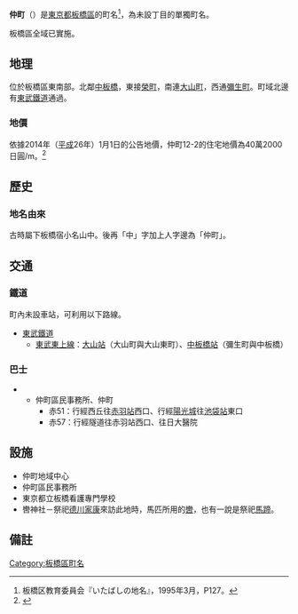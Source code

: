 {{Pathnav|日本|東京都|板橋區|frame=1}}
{{Infobox Settlement
|official_name = 仲町
|native_name =
|image_skyline = Nakachotobutojoline.JPG
|imagesize = 250px
|image_caption = 行走於仲町築堤的東武東上線列車
|image_flag =
|image_seal =
| image_map =
| map_caption =
|subdivision_type = [[國家|國家]]
|subdivision_name = [[File:Flag_of_Japan.svg|border]] [[日本|日本]]
|subdivision_type1 = [[都道府縣|都道府縣]]
|subdivision_name1 = [[File:Flag_of_Tokyo_Prefecture.svg|25px]] [[東京都|東京都]]
|subdivision_type2 = [[東京都特別區|特別區]]
|subdivision_name2 = [[File:Flag_of_Itabashi,_Tokyo.svg|25px]] [[板橋區_(日本)|板橋區]]
|subdivision_type3 =
|subdivision_name3 =
|established_title =
|established_date =
|government_type =
|leader_title =
|leader_name =
|area_magnitude =
|area_total_sq_mi =
|area_total_km2 = 0.191
|area_land_sq_mi =
|area_land_km2 =
|area_urban_sq_mi =
|area_urban_km2 =
|area_metro_km2 =
|area_metro_sq_mi =
|population_as_of= 2014年（[[平成|平成]]26年）9月1日
|population_footnotes =<ref>{{Cite web |url=http://www.city.itabashi.tokyo.jp/c_kurashi/063/attached/attach_63751_1.xls |title=住民基本台帳による町丁目別世帯数及び人口表-東京都板橋区 |accessdate=2014-09-21 |archive-date=2014-09-14 |archive-url=https://web.archive.org/web/20140914133843/http://www.city.itabashi.tokyo.jp/c_kurashi/063/attached/attach_63751_1.xls |dead-url=yes }}</ref>
|population_total = 4077
|population_urban =
|population_metro =
|population_density_sq_mi =
|population_density_km2 = auto
| timezone = [[日本標準時間|JST]]
| utc_offset = +9
|timezone_DST =
|utc_offset_DST =
|latd=|latm=|lats=|latNS=
|longd=|longm=|longs=|longEW=
|elevation_footnotes=
|elevation_m =
|elevation_ft =
|postal_code_type = [[郵遞區號|郵遞區號]]
|postal_code = 173-0022　
|area_code = 03
|registration_plate = 練馬
|website =
|footnotes =
}}
'''仲町'''（{{jpn|j=仲町|hg=なかちょう|rm=Nakachō|f=y}}）是[[東京都|東京都]][[板橋區_(日本)|板橋區]]的町名<ref>板橋区教育委員会『いたばしの地名』，1995年3月，P127。</ref>，為未設丁目的單獨町名。 

板橋區全域已實施{{link-ja|住居表示|住居表示}}。

== 地理 ==
位於板橋區東南部。北鄰[[中板橋|中板橋]]，東接[[榮町_(板橋區)|榮町]]，南連[[大山町_(板橋區)|大山町]]，西通[[彌生町_(板橋區)|彌生町]]。町域北邊有[[東武鐵道|東武鐵道]]通過。

=== 地價 ===
依據2014年（[[平成|平成]]26年）1月1日的公告地價，仲町12-2的住宅地價為40萬2000日圓/m{{sup|2}}。<ref>{{Cite web |url=http://www.land.mlit.go.jp/landPrice/AriaServlet?MOD=2&TYP=0 |title=国土交通省地価公示・都道府県地価調査 |accessdate=2014-09-21 |archive-date=2014-10-06 |archive-url=https://web.archive.org/web/20141006081829/http://www.land.mlit.go.jp/landPrice/AriaServlet?MOD=2&TYP=0 |dead-url=no }}</ref>

== 歷史 ==
{{expand section}}

=== 地名由來 ===
古時屬下板橋宿小名山中。後再「中」字加上人字邊為「仲町」。

== 交通 ==
=== 鐵道 ===
町內未設車站，可利用以下路線。
* [[東武鐵道|東武鐵道]]
** [[東武東上本線|東武東上線]]：[[大山站_(東京都)|大山站]]（大山町與大山東町）、[[中板橋站|中板橋站]]（彌生町與中板橋）

=== 巴士 ===
* {{link-ja|國際興業巴士|国際興業バス}}
** 仲町區民事務所、仲町
***赤51：行經西丘往[[赤羽站|赤羽站]]西口、行經[[太陽城_(東京)|陽光城]]往[[池袋站|池袋站]]東口
***赤57：行經隧道往赤羽站西口、往日大醫院

== 設施 ==
* 仲町地域中心
* 仲町區民事務所
* 東京都立板橋看護專門學校
* 轡神社－祭祀[[德川家康|德川家康]]來訪此地時，馬匹所用的[[馬銜|轡]]，也有一說是祭祀[[馬蹄|馬蹄]]。

== 備註 ==
{{reflist}}

{{板橋區的町名}}
{{DEFAULTSORT:Nakacho}}
[[Category:板橋區町名|Category:板橋區町名]]